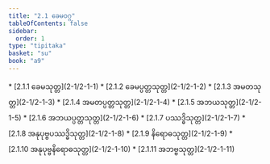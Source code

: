 ```yaml
---
title: "2.1 ခေမဝဂ္ဂ"
tableOfContents: false
sidebar:
  order: 1
type: "tipitaka"
basket: "su"
book: "a9"
---
```



<DynamicBreadcrumb />



<TableOfContents book="a9" section="2.1">
* [2.1.1 ခေမသုတ္တ](2-1/2-1-1)
* [2.1.2 ခေမပ္ပတ္တသုတ္တ](2-1/2-1-2)
* [2.1.3 အမတသုတ္တ](2-1/2-1-3)
* [2.1.4 အမတပ္ပတ္တသုတ္တ](2-1/2-1-4)
* [2.1.5 အဘယသုတ္တ](2-1/2-1-5)
* [2.1.6 အဘယပ္ပတ္တသုတ္တ](2-1/2-1-6)
* [2.1.7 ပဿဒ္ဓိသုတ္တ](2-1/2-1-7)
* [2.1.8 အနုပုဗ္ဗပဿဒ္ဓိသုတ္တ](2-1/2-1-8)
* [2.1.9 နိရောဓသုတ္တ](2-1/2-1-9)
* [2.1.10 အနုပုဗ္ဗနိရောဓသုတ္တ](2-1/2-1-10)
* [2.1.11 အဘဗ္ဗသုတ္တ](2-1/2-1-11)
</TableOfContents>
